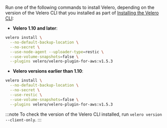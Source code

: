 Run one of the following commands to install Velero, depending on the version of the Velero CLI that you installed as part of [Installing the Velero CLI](snapshots-velero-cli-installing):

  * **Velero 1.10 and later**:

  ```bash
  velero install \
    --no-default-backup-location \
    --no-secret \
    --use-node-agent --uploader-type=restic \
    --use-volume-snapshots=false \
    --plugins velero/velero-plugin-for-aws:v1.5.3
  ```

  * **Velero versions earlier than 1.10**:

  ```bash
  velero install \
    --no-default-backup-location \
    --no-secret \
    --use-restic \
    --use-volume-snapshots=false \
    --plugins velero/velero-plugin-for-aws:v1.5.3
  ```

:::note
To check the version of the Velero CLI installed, run `velero version --client-only`.
:::